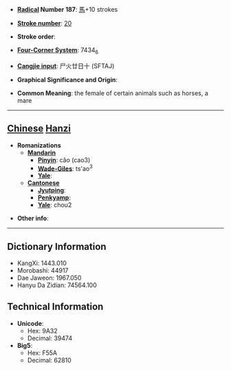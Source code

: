 * '''[[Wiktionary:Chinese radical index| Radical]] Number 187''': [[Wiktionary:Chinese radical index 馬|馬]]+10 strokes

* '''[[Wiktionary:Chinese total strokes index|Stroke number]]''': [[Wiktionary:Chinese total strokes index 20|20]]

* '''Stroke order''': 

* '''[[Wiktionary:Chinese four corner index|Four-Corner System]]''': 7434<sub>6</sub>

* '''[[Wiktionary:Chinese Cangjie index|Cangjie input]]''': 尸火廿日十 (SFTAJ)

* '''Graphical Significance and Origin''': 

* '''Common Meaning''': the female of certain animals such as horses, a mare

----

== [[Chinese]] [[Hanzi]] ==

* '''Romanizations'''
** '''[[Mandarin]]'''
*** '''[[Pinyin]]''': cǎo (cao3)
*** '''[[Wade-Giles]]''': ts'ao<sup>3</sup>
*** '''[[Yale]]''': 
** '''[[Cantonese]]'''
*** '''[[Jyutping]]''':
*** '''[[Penkyamp]]''': 
*** '''[[Yale]]''': chou2

* '''Other info''': 

----

== Dictionary Information ==

* KangXi: 1443.010
* Morobashi: 44917
* Dae Jaweon: 1967.050
* Hanyu Da Zidian: 74564.100

== Technical Information ==

* '''Unicode''':
** Hex: 9A32
** Decimal: 39474
* '''Big5''':
** Hex: F55A
** Decimal: 62810